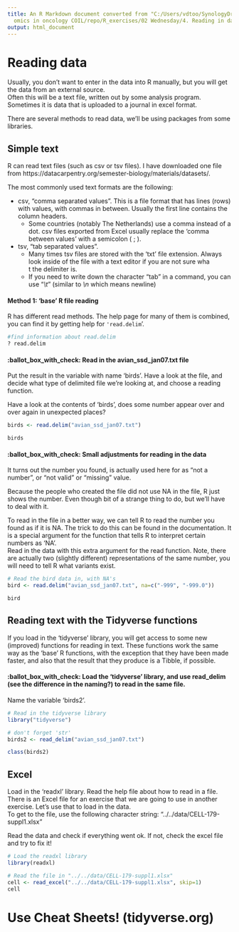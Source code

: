 ```yaml
---
title: An R Markdown document converted from "C:/Users/vdtoo/SynologyDrive/Work/teaching/2024/Development
  omics in oncology COIL/repo/R_exercises/02 Wednesday/4. Reading in data.ipynb"
output: html_document
---
```


# Reading data

Usually, you don't want to enter in the data into R manually, but you will get the data from an external source.  
Often this will be a text file, written out by some analysis program. Sometimes it is data that is uploaded to a journal in excel format.

There are several methods to read data, we'll be using packages from some libraries.

## Simple text

R can read text files (such as csv or tsv files). I have downloaded one file from https://datacarpentry.org/semester-biology/materials/datasets/.

The most commonly used text formats are the following:

- csv, "comma separated values". This is a file format that has lines \(rows\) with values, with commas in between. Usually the first line contains the column headers.
  - Some countries \(notably The Netherlands\) use a comma instead of a dot. csv files exported from Excel usually replace the 'comma between values' with a semicolon \( ; \).
- tsv, "tab separated values".
  - Many times tsv files are stored with the 'txt' file extension. Always look inside of the file with a text editor if you are not sure wha  
    t the delimiter is.
  - If you need to write down the character "tab" in a command, you can use "_\\t_" \(similar to _\\n_ which means newline\)

#### Method 1: 'base' R file reading

R has different read methods. The help page for many of them is combined, you can find it by getting help for `'read.delim`'.

```r
#find information about read.delim
? read.delim
```

#### :ballot_box_with_check: Read in the avian_ssd_jan07.txt file

Put the result in the variable with name 'birds'. Have a look at the file, and decide what type of delimited file we're looking at, and choose a reading function.

Have a look at the contents of 'birds', does some number appear over and over again in unexpected places?  


```r
birds <- read.delim("avian_ssd_jan07.txt")
```

```r
birds
```

#### :ballot_box_with_check: Small adjustments for reading in the data

It turns out the number you found, is actually used here for as "not a number", or "not valid" or "missing" value. 

Because the people who created the file did not use NA in the file, R just shows the number. Even though bit of a strange thing to do, but we'll have to deal with it.

To read in the file in a better way, we can tell R to read the number you found as if it is NA. The trick to do this can be found in the documentation. It is a special argument for the function that tells R to interpret certain numbers as 'NA'.  
Read in the data with this extra argument for the read function. Note, there are actually two \(slightly different\) representations of the same number, you will need to tell R what variants exist.  


```r
# Read the bird data in, with NA's
bird <- read.delim("avian_ssd_jan07.txt", na=c("-999", "-999.0"))
```

```r
bird
```

## Reading text with the Tidyverse functions

If you load in the 'tidyverse' library, you will get access to some new (improved) functions for reading in text. These functions work the same way as the 'base' R functions, with the exception that they have been made faster, and also that the result that they produce is a Tibble, if possible.

#### :ballot_box_with_check: Load the 'tidyverse' library, and use read_delim (see the difference in the naming?) to read in the same file.


Name the variable 'birds2'.

```r
# Read in the tidyverse library
library("tidyverse")
```

```r
# don't forget 'str'
birds2 <- read_delim("avian_ssd_jan07.txt")

class(birds2)
```

## Excel

Load in the 'readxl' library. Read the help file about how to read in a file.  
There is an Excel file for an exercise that we are going to use in another exercise. Let's use that to load in the data.  
To get to the file, use the following character string: "../../data/CELL-179-suppl1.xlsx"

Read the data and check if everything went ok. If not, check the excel file and try to fix it!


```r
# Load the readxl library
library(readxl)
```

```r
# Read the file in "../../data/CELL-179-suppl1.xlsx"
cell <- read_excel("../../data/CELL-179-suppl1.xlsx", skip=1)
cell
```

# Use Cheat Sheets! (tidyverse.org)

